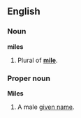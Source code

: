 ==English==
===Noun===
'''miles'''

#Plural of '''[[mile]]'''.

===Proper noun===
'''Miles'''

#A male [[given name]].
<!--It's also a surname, but Wiktionary doesn't define surnames-->
